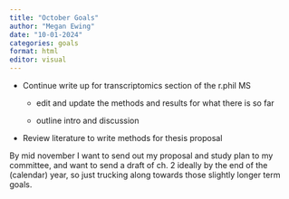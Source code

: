 ```yaml
---
title: "October Goals"
author: "Megan Ewing"
date: "10-01-2024"
categories: goals
format: html
editor: visual
---
```


-   Continue write up for transcriptomics section of the r.phil MS

    -   edit and update the methods and results for what there is so far

    -   outline intro and discussion

-   Review literature to write methods for thesis proposal

By mid november I want to send out my proposal and study plan to my committee, and want to send a draft of ch. 2 ideally by the end of the (calendar) year, so just trucking along towards those slightly longer term goals.

